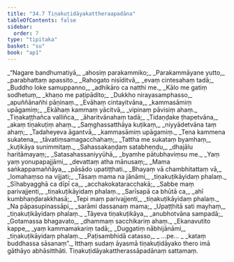 ```yaml
---
title: "34.7 Tiṇakuṭidāyakattheraapadāna"
tableOfContents: false
sidebar:
  order: 7
type: "tipitaka"
basket: "su"
book: "ap1"
---
```



<DynamicBreadcrumb />

<Division number="74" book="ap1" bookNo="20" page="311">

<Paragraph number="3800" type="verses" book="ap1">
_“Nagare bandhumatiyā,_  
_ahosiṃ parakammiko;_  
_Parakammāyane yutto,_  
_parabhattaṃ apassito._  

</Paragraph>

</Division>
<Division number="75" book="ap1" bookNo="20" page="311">

<Paragraph number="3801" type="verses" book="ap1">
_Rahogato nisīditvā,_  
_evaṃ cintesahaṃ tadā;_  
_Buddho loke samuppanno,_  
_adhikāro ca natthi me._  

</Paragraph>

</Division>
<Division number="76" book="ap1" bookNo="20" page="311">

<Paragraph number="3802" type="verses" book="ap1">
_Kālo me gatiṃ sodhetuṃ,_  
_khaṇo me paṭipādito;_  
_Dukkho nirayasamphasso,_  
_apuññānañhi pāṇinaṃ._  

</Paragraph>

</Division>
<Division number="77" book="ap1" bookNo="20" page="311">

<Paragraph number="3803" type="verses" book="ap1">
_Evāhaṃ cintayitvāna,_  
_kammasāmiṃ upāgamiṃ;_  
_Ekāhaṃ kammaṃ yācitvā,_  
_vipinaṃ pāvisiṃ ahaṃ._  

</Paragraph>

</Division>
<Division number="78" book="ap1" bookNo="20" page="312">

<Paragraph number="3804" type="verses" book="ap1">
_Tiṇakaṭṭhañca valliñca,_  
_āharitvānahaṃ tadā;_  
_Tidaṇḍake ṭhapetvāna,_  
_akaṃ tiṇakuṭiṃ ahaṃ._  

</Paragraph>

</Division>
<Division number="79" book="ap1" bookNo="20" page="312">

<Paragraph number="3805" type="verses" book="ap1">
_Saṃghassatthāya kuṭikaṃ,_  
_niyyādetvāna taṃ ahaṃ;_  
_Tadaheyeva āgantvā,_  
_kammasāmiṃ upāgamiṃ._  

</Paragraph>

</Division>
<Division number="80" book="ap1" bookNo="20" page="312">

<Paragraph number="3806" type="verses" book="ap1">
_Tena kammena sukatena,_  
_tāvatiṃsamagacchahaṃ;_  
_Tattha me sukataṃ byamhaṃ,_  
_kuṭikāya sunimmitaṃ._  

</Paragraph>

</Division>
<Division number="81" book="ap1" bookNo="20" page="312">

<Paragraph number="3807" type="verses" book="ap1">
_Sahassakaṇḍaṃ satabheṇḍu,_  
_dhajālu haritāmayaṃ;_  
_Satasahassaniyyūhā,_  
_byamhe pātubhaviṃsu me._  

</Paragraph>

</Division>
<Division number="82" book="ap1" bookNo="20" page="312">

<Paragraph number="3808" type="verses" book="ap1">
_Yaṃ yaṃ yonupapajjāmi,_  
_devattaṃ atha mānusaṃ;_  
_Mama saṅkappamaññāya,_  
_pāsādo upatiṭṭhati._  

</Paragraph>

</Division>
<Division number="83" book="ap1" bookNo="20" page="312">

<Paragraph number="3809" type="verses" book="ap1">
_Bhayaṃ vā chambhitattaṃ vā,_  
_lomahaṃso na vijjati;_  
_Tāsaṃ mama na jānāmi,_  
_tiṇakuṭikāyidaṃ phalaṃ._  

</Paragraph>

</Division>
<Division number="84" book="ap1" bookNo="20" page="312">

<Paragraph number="3810" type="verses" book="ap1">
_Sīhabyagghā ca dīpī ca,_  
_acchakokataracchakā;_  
_Sabbe maṃ parivajjenti,_  
_tiṇakuṭikāyidaṃ phalaṃ._  

</Paragraph>

</Division>
<Division number="85" book="ap1" bookNo="20" page="312">

<Paragraph number="3811" type="verses" book="ap1">
_Sarīsapā ca bhūtā ca,_  
_ahī kumbhaṇḍarakkhasā;_  
_Tepi maṃ parivajjenti,_  
_tiṇakuṭikāyidaṃ phalaṃ._  

</Paragraph>

</Division>
<Division number="86" book="ap1" bookNo="20" page="312">

<Paragraph number="3812" type="verses" book="ap1">
_Na pāpasupinassāpi,_  
_sarāmi dassanaṃ mama;_  
_Upaṭṭhitā sati mayhaṃ,_  
_tiṇakuṭikāyidaṃ phalaṃ._  

</Paragraph>

</Division>
<Division number="87" book="ap1" bookNo="20" page="312">

<Paragraph number="3813" type="verses" book="ap1">
_Tāyeva tiṇakuṭikāya,_  
_anubhotvāna sampadā;_  
_Gotamassa bhagavato,_  
_dhammaṃ sacchikariṃ ahaṃ._  

</Paragraph>

</Division>
<Division number="88" book="ap1" bookNo="20" page="312">

<Paragraph number="3814" type="verses" book="ap1">
_Ekanavutito kappe,_  
_yaṃ kammamakariṃ tadā;_  
_Duggatiṃ nābhijānāmi,_  
_tiṇakuṭikāyidaṃ phalaṃ._  

</Paragraph>

</Division>
<Division number="89" book="ap1" bookNo="20" page="312">

<Paragraph number="3815" type="verses" book="ap1">
_Paṭisambhidā catasso,_  
_ …pe… _  
_kataṃ buddhassa sāsanaṃ”._  

</Paragraph>

<Paragraph number="3816" book="ap1">
Itthaṃ sudaṃ āyasmā tiṇakuṭidāyako thero imā gāthāyo abhāsitthāti.

</Paragraph>
</Division>

<Paragraph number="3817" type="center" book="ap1">
Tiṇakuṭidāyakattherassāpadānaṃ sattamaṃ.
</Paragraph>